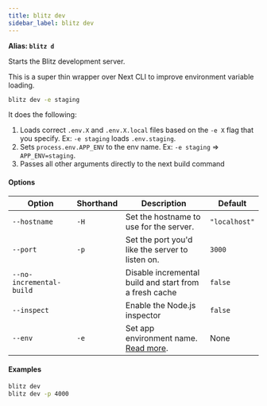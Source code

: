 ```yaml
---
title: blitz dev
sidebar_label: blitz dev
---
```


**Alias: `blitz d`**

Starts the Blitz development server.

This is a super thin wrapper over Next CLI to improve environment variable
loading.

```bash
blitz dev -e staging
```

It does the following:

1. Loads correct `.env.X` and `.env.X.local` files based on the `-e X`
   flag that you specify. Ex: `-e staging` loads `.env.staging`.
2. Sets `process.env.APP_ENV` to the env name. Ex: `-e staging` =>
   `APP_ENV=staging`.
3. Passes all other arguments directly to the next build command

#### Options

| Option                   | Shorthand | Description                                                                           | Default       |
| ------------------------ | --------- | ------------------------------------------------------------------------------------- | ------------- |
| `--hostname`             | `-H`      | Set the hostname to use for the server.                                               | `"localhost"` |
| `--port`                 | `-p`      | Set the port you'd like the server to listen on.                                      | `3000`        |
| `--no-incremental-build` |           | Disable incremental build and start from a fresh cache                                | `false`       |
| `--inspect`              |           | Enable the Node.js inspector                                                          | `false`       |
| `--env`                  | `-e`      | Set app environment name. [Read more](/docs/custom-environments#custom-environments). | None          |

#### Examples

```bash
blitz dev
blitz dev -p 4000
```
